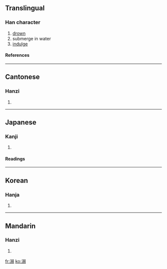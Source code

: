 {{see|尿}}

==Translingual==
===Han character===
{{Han char|rn=85|rad=水|as=10|sn=13|four=3712<sub>7</sub>|canj=水弓一一 (ENMM)}}
# [[drown]]
# submerge in water
# [[indulge]]
====References====
{{Han ref|kx=0641.110|dkj=17990|dj=1048.170|hdz=31710.070|uh=6EBA|ud=28346|bh=B7C4|bd=47044}}

----
==Cantonese==
===Hanzi===
{{yue-hanzi|jyut=|y=nik6, niu6}}
# {{defn|Cantonese}}

----
==Japanese==
===Kanji===
{{ja-kanji|grade=|rs=水10}}
# {{defn|Japanese}} 
====Readings====
{{ja-readings|on=[[でき]] (deki), [[じょう]] (jō), [[にょう]] (nyō)|kun=[[おぼれる]] (oboreru), [[いばり]] (ibari)}}

----
==Korean==
===Hanja===
{{ko-hanja|hangeul=닉>익, 뇨>요|eumhun=|rv=nik>ik, nyo>yo|mr=nik>ik, nyo>yo|y=nik>ik, nyo>yo}}
# {{defn|Korean}}

----
==Mandarin==
===Hanzi===
{{cmn-hanzi|pin=[[nì]] (ni4), [[niào]] (niao4)|wg=ni<sup>4</sup>, niao<sup>4</sup>}}
# {{defn|Mandarin}}

[[fr:溺]]
[[ko:溺]]